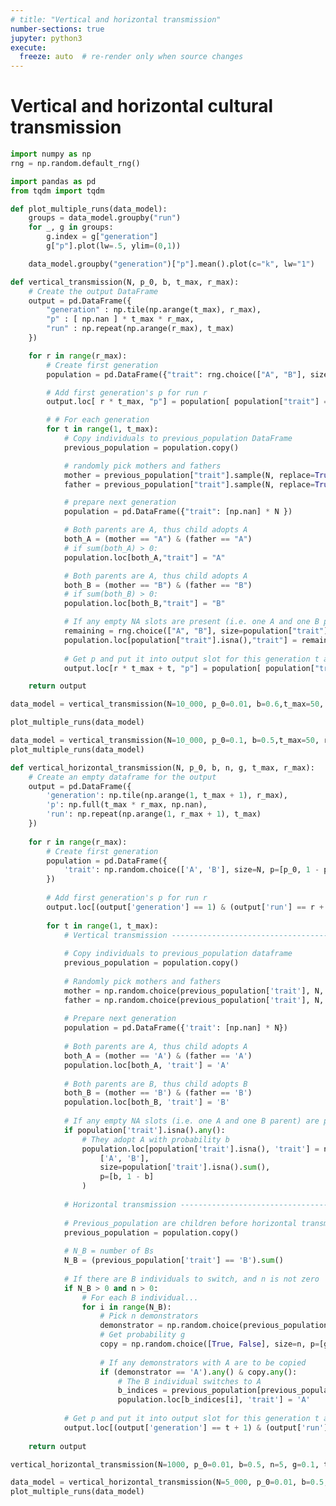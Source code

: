 ```yaml
---
# title: "Vertical and horizontal transmission"
number-sections: true
jupyter: python3
execute:
  freeze: auto  # re-render only when source changes
---
```


<!-- :::{.callout-note}
This chapter is based on "Chapter 6: Vertical and horizontal transmission" in @Acerbi2022.
::: -->

# Vertical and horizontal cultural transmission {#sec-vertical-horizontal}

```python
import numpy as np 
rng = np.random.default_rng()

import pandas as pd
from tqdm import tqdm
```

```python
def plot_multiple_runs(data_model):
    groups = data_model.groupby("run")
    for _, g in groups:
        g.index = g["generation"]
        g["p"].plot(lw=.5, ylim=(0,1))

    data_model.groupby("generation")["p"].mean().plot(c="k", lw="1")
```

```python
def vertical_transmission(N, p_0, b, t_max, r_max):
    # Create the output DataFrame
    output = pd.DataFrame({
        "generation" : np.tile(np.arange(t_max), r_max),
        "p" : [ np.nan ] * t_max * r_max,
        "run" : np.repeat(np.arange(r_max), t_max)
    })

    for r in range(r_max): 
        # Create first generation
        population = pd.DataFrame({"trait": rng.choice(["A", "B"], size=N, replace=True, p=[p_0, 1 - p_0])})

        # Add first generation's p for run r
        output.loc[ r * t_max, "p"] = population[ population["trait"] == "A" ].shape[0] / N

        # # For each generation 
        for t in range(1, t_max): 
            # Copy individuals to previous_population DataFrame
            previous_population = population.copy()

            # randomly pick mothers and fathers
            mother = previous_population["trait"].sample(N, replace=True).reset_index(drop=True)
            father = previous_population["trait"].sample(N, replace=True).reset_index(drop=True)

            # prepare next generation
            population = pd.DataFrame({"trait": [np.nan] * N })

            # Both parents are A, thus child adopts A
            both_A = (mother == "A") & (father == "A")
            # if sum(both_A) > 0:
            population.loc[both_A,"trait"] = "A"

            # Both parents are A, thus child adopts A
            both_B = (mother == "B") & (father == "B")
            # if sum(both_B) > 0:
            population.loc[both_B,"trait"] = "B"

            # If any empty NA slots are present (i.e. one A and one B parent) they adopt A with probability b
            remaining = rng.choice(["A", "B"], size=population["trait"].isna().sum(), replace=True, p=[b, 1 - b])
            population.loc[population["trait"].isna(),"trait"] = remaining
            
            # Get p and put it into output slot for this generation t and run r
            output.loc[r * t_max + t, "p"] = population[ population["trait"] == "A" ].shape[0] / N

    return output 
```

```python
data_model = vertical_transmission(N=10_000, p_0=0.01, b=0.6,t_max=50, r_max=5)

plot_multiple_runs(data_model)
```

```python
data_model = vertical_transmission(N=10_000, p_0=0.1, b=0.5,t_max=50, r_max=5)
plot_multiple_runs(data_model)
```

```python
def vertical_horizontal_transmission(N, p_0, b, n, g, t_max, r_max):
    # Create an empty dataframe for the output
    output = pd.DataFrame({
        'generation': np.tile(np.arange(1, t_max + 1), r_max),
        'p': np.full(t_max * r_max, np.nan),
        'run': np.repeat(np.arange(1, r_max + 1), t_max)
    })
    
    for r in range(r_max):
        # Create first generation
        population = pd.DataFrame({
            'trait': np.random.choice(['A', 'B'], size=N, p=[p_0, 1 - p_0])
        })
        
        # Add first generation's p for run r
        output.loc[(output['generation'] == 1) & (output['run'] == r + 1), 'p'] = (population['trait'] == 'A').sum() / N
        
        for t in range(1, t_max):
            # Vertical transmission --------------------------------------------------
            
            # Copy individuals to previous_population dataframe
            previous_population = population.copy()
            
            # Randomly pick mothers and fathers
            mother = np.random.choice(previous_population['trait'], N, replace=True)
            father = np.random.choice(previous_population['trait'], N, replace=True)
            
            # Prepare next generation
            population = pd.DataFrame({'trait': [np.nan] * N})
            
            # Both parents are A, thus child adopts A
            both_A = (mother == 'A') & (father == 'A')
            population.loc[both_A, 'trait'] = 'A'
            
            # Both parents are B, thus child adopts B
            both_B = (mother == 'B') & (father == 'B')
            population.loc[both_B, 'trait'] = 'B'
            
            # If any empty NA slots (i.e. one A and one B parent) are present
            if population['trait'].isna().any():
                # They adopt A with probability b
                population.loc[population['trait'].isna(), 'trait'] = np.random.choice(
                    ['A', 'B'],
                    size=population['trait'].isna().sum(),
                    p=[b, 1 - b]
                )
            
            # Horizontal transmission ------------------------------------------------
            
            # Previous_population are children before horizontal transmission
            previous_population = population.copy()
            
            # N_B = number of Bs
            N_B = (previous_population['trait'] == 'B').sum()
            
            # If there are B individuals to switch, and n is not zero
            if N_B > 0 and n > 0:
                # For each B individual...
                for i in range(N_B):
                    # Pick n demonstrators
                    demonstrator = np.random.choice(previous_population['trait'], n, replace=True)
                    # Get probability g
                    copy = np.random.choice([True, False], size=n, p=[g, 1 - g])
                    
                    # If any demonstrators with A are to be copied
                    if (demonstrator == 'A').any() & copy.any():
                        # The B individual switches to A
                        b_indices = previous_population[previous_population['trait'] == 'B'].index
                        population.loc[b_indices[i], 'trait'] = 'A'
            
            # Get p and put it into output slot for this generation t and run r
            output.loc[(output['generation'] == t + 1) & (output['run'] == r + 1), 'p'] = (population['trait'] == 'A').sum() / N
    
    return output
```

```python
vertical_horizontal_transmission(N=1000, p_0=0.01, b=0.5, n=5, g=0.1, t_max=10, r_max=1)
```

```python
data_model = vertical_horizontal_transmission(N=5_000, p_0=0.01, b=0.5, n=5, g=0.1, t_max=50, r_max=2)
plot_multiple_runs(data_model)
```

